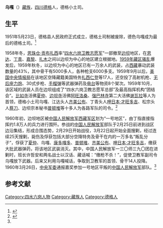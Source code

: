 '''乌嘎'''（{{bd|？||？|}}）[[藏族|藏族]]，[[四川|四川]][[德格县|德格]]人，德格小土司。

==生平==
1951年5月23日，德格县人民政府正式成立，德格土司制被废除，德色乌嘎成为最后的德格土司。<ref>{{Cite web |url=http://www.tibet.cn/info/geography/200510/t20051025_64943.html |title=格勒、海帆，沿着茶马古道西行甘孜（下），中国西藏（中文版）2005年第1期 |accessdate=2015-04-14 |archive-date=2016-03-04 |archive-url=https://web.archive.org/web/20160304115101/http://www.tibet.cn/info/geography/200510/t20051025_64943.html |dead-url=no }}</ref>

1958年冬，[[恩珠仓·贡布扎西|恩珠仓·贡布扎西]]率“[[四水六岗卫教志愿军|四水六岗卫教志愿军]]”一部撤至[[边坝|边坝]]地区，在[[恩达县|恩达]]、[[丁青县|丁青]]、[[嘉黎县|嘉黎]]、[[扎木镇|扎木]]之间以边坝为中心的地区建立根据地。[[1959年藏区骚乱|1959年藏区骚乱]]爆发后，1959年秋冬，以边坝为中心的地区已有一万余人的武装，占[[西藏|西藏]]暴动武装数量的43%，其中骨干有5000多人，各种枪支6000多支。1959年9月以后，[[美国中央情报局|美国中央情报局]]在该地区空降藏籍美国特务[[扎西仁登|扎西仁登]]等17人，还空投了高射机枪、[[无后座力炮|无后座力炮]]、30式步枪、[[手榴弹|手榴弹]]等武器弹药及[[电台|电台]]等物资8个架次。1959年10月，该区域的武装人员在边坝组成了“四水六岗卫教志愿军总部”及最高指挥机构“团结会”。[[比如寺|比如寺]]活佛[[夏仲活佛|夏仲]]、[[边坝寺|边坝寺]]活佛[[阿旺洛桑|阿旺洛桑]]、[[强巴林寺|强巴林寺]]第二大活佛[[谢瓦拉·阿旺青饶|谢瓦拉]]等人为首领，德格小土司乌嘎、江达头人[[齐美公布|齐美公布]]、丁青头人[[呷日本·才旺多吉|呷日本·才旺多吉]]、松宗头人[[蔡刀|蔡刀]]、边坝宗本秘书[[普顿堆|普顿堆]]等十多人为各路军队的司令。<ref name=xfxzs>{{Cite web |url=http://tibet.news.cn/szts/2009-05/20/content_16578811.htm |title=解放西藏史（第七章 第四节 平息西藏腹心地区叛乱，争取平叛全面胜利），中共党史出版社，2008年 |accessdate=2015-04-14 |archive-date=2014-05-18 |archive-url=https://web.archive.org/web/20140518212402/http://tibet.news.cn/szts/2009-05/20/content_16578811.htm |dead-url=no }}</ref>

1960年初，边坝地区被[[中国人民解放军|中国人民解放军]][[西藏军区|西藏军区]]划为“一号地区”，由丁指直接指挥约1.8万人的兵力进行围歼。参战的[[中国人民解放军|中国人民解放军]]部队于2月25日前进到战区边沿集结，形成合围态势，2月29日开始战役，3月22日起开始全面搜剿，经过连续25天搜剿，毙伤及俘获包括大部分空降特务及骨干在内的一万多名“叛乱分子”，俘获了[[夏仲活佛|夏仲]]、乌嘎、[[康多嘎多|康多嘎多]]、[[普顿堆|普顿堆]]、[[齐美公布|齐美公布]]、[[呷日本·才旺多吉|呷日本·才旺多吉]]，缴获大批武器弹药，将该地区武装消灭。其中，中国人民解放军一三〇师三九〇团在进剿时，班长许哲安和两名战士以汉话、藏话喊：“缴枪不杀！”，促使卫教军副司令乌嘎放下武器。后来又利用乌嘎喊话，争取到卫教军的首领、骨干14人投降。1960年3月26日，[[中央军委|中央军委]]通报嘉奖参加一号地区平叛的[[中国人民解放军|中国人民解放军]]部队。<ref name=xfxzs/>

==参考文献==
{{reflist}}

[[Category:四水六岗人物|Category:四水六岗人物]]
[[Category:藏族人|Category:藏族人]]
[[Category:德格人|Category:德格人]]
